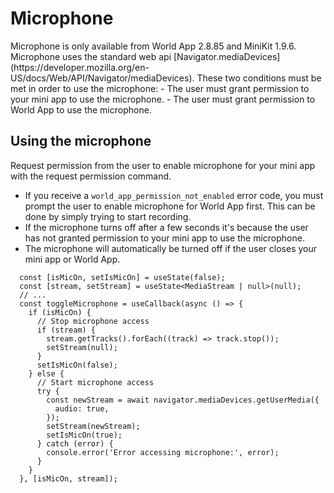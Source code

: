 

# Microphone
<Note type="info">
Microphone is only available from World App 2.8.85 and MiniKit 1.9.6.
</Note>
Microphone uses the standard web api [Navigator.mediaDevices](https://developer.mozilla.org/en-US/docs/Web/API/Navigator/mediaDevices). 
These two conditions must be met in order to use the microphone:
- The user must grant permission to your mini app to use the microphone.
- The user must grant permission to World App to use the microphone.

## Using the microphone
Request permission from the user to enable microphone for your mini app with the <Link href="/mini-apps/commands/request-permission">request permission command</Link>. 
- If you receive a `world_app_permission_not_enabled` error code, you must prompt the user to enable microphone for World App first. 
This can be done by simply trying to start recording. 
- If the microphone turns off after a few seconds it's because the user has not granted permission to your mini app to use the microphone.
- The microphone will automatically be turned off if the user closes your mini app or World App.

```tsx
  const [isMicOn, setIsMicOn] = useState(false);
  const [stream, setStream] = useState<MediaStream | null>(null);
  // ...
  const toggleMicrophone = useCallback(async () => {
    if (isMicOn) {
      // Stop microphone access
      if (stream) {
        stream.getTracks().forEach((track) => track.stop());
        setStream(null);
      }
      setIsMicOn(false);
    } else {
      // Start microphone access
      try {
        const newStream = await navigator.mediaDevices.getUserMedia({
          audio: true,
        });
        setStream(newStream);
        setIsMicOn(true);
      } catch (error) {
        console.error('Error accessing microphone:', error);
      }
    }
  }, [isMicOn, stream]);
```


